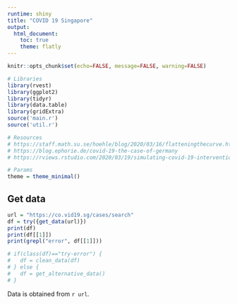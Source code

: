 ---
runtime: shiny
title: "COVID 19 Singapore"
output: 
  html_document:
    toc: true
    theme: flatly
---

```{r echo=FALSE}
knitr::opts_chunk$set(echo=FALSE, message=FALSE, warning=FALSE)
```

```{r}
# Libraries
library(rvest)
library(ggplot2)
library(tidyr)
library(data.table)
library(gridExtra)
source('main.r')
source('util.r')

# Resources
# https://staff.math.su.se/hoehle/blog/2020/03/16/flatteningthecurve.html
# https://blog.ephorie.de/covid-19-the-case-of-germany 
# https://rviews.rstudio.com/2020/03/19/simulating-covid-19-interventions-with-r/

# Params
theme = theme_minimal()
```

## Get data

```{r echo=T}
url = "https://co.vid19.sg/cases/search"
df = try({get_data(url)})
print(df)
print(df[[1]])
print(grepl("error", df[[1]]))

# if(class(df)=="try-error") {
#   df = clean_data(df)
# } else {
#   df = get_alternative_data()
# }  
```

Data is obtained from `r url`. 
